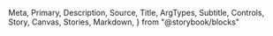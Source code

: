   Meta,
  Primary,
  Description,
  Source,
  Title,
  ArgTypes,
  Subtitle,
  Controls,
  Story,
  Canvas,
  Stories,
  Markdown,
} from "@storybook/blocks"

<Meta of={Calendar} />

<Title />

<Description of={Calendar} />

```tsx
import { Calendar } from "@einride/ui"
```

## Basic

<Description of={Calendar.Basic} />

<Canvas of={Calendar.Basic} />

<Controls of={Calendar.Basic} />
